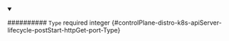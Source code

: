 
<details className="config-field" data-expandable="false" open>
<summary>

########## `Type` <span className="config-field-required" data-required="false">required</span> <span className="config-field-type">integer</span> <span className="config-field-default"></span> <span className="config-field-enum"></span> {#controlPlane-distro-k8s-apiServer-lifecycle-postStart-httpGet-port-Type}



</summary>



</details>
